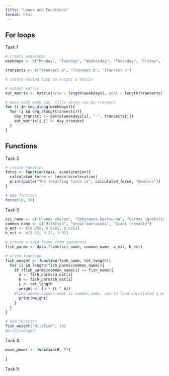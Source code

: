 ```yaml
---
title: "Loops and Functions"
format: html
---
```

## For loops
Task 1
```r
# create sequences
weekdays <- c("Monday", "Tuesday", "Wednesday", "Thursday", "Friday", "Saturday", "Sunday")

transects <- c("Transect A", "Transect B", "Transect C")

# create nested loop to output a matrix

# output matrix
out_matrix <- matrix(nrow = length(weekdays), ncol = length(transects))

# does each week day, fills along row by transect 
for (i in seq_along(weekdays)){
  for (j in seq_along(transects)){
    day_transect <- paste(weekdays[i], "-", transects[j])
    out_matrix[i,j] <- day_transect
  }
}
```

## Functions
Task 2
```r
# create function
force <- function(mass, acceleration){
  calculated_force <- (mass*acceleration)
  print(paste("The resulting force is", calculated_force, "Newtons"))
}

# use function
force(10, 10)
```

Task 3
```r
sci_name <- c("Chanos chanos", "Sphyraena barracuda", "Carnax ignobilis")
common_name <- c("Milkfish", "Great barracuda", "Giant trevally")
a_est <- c(0.095, 0.0181, 0.0353)
b_est <- c(2.52, 3.27, 3.05)

# create a data frame from sequences 
fish_parms <- data.frame(sci_name, common_name, a_est, b_est)

# write function
fish_weight <- function(fish_name, tot_length){
  for (i in length(fish_parms$common_name)){
    if (fish_parms$common_name[i] == fish_name){
      a <- fish_parms$a_est[i] 
      b <- fish_parms$b_est[i]
      L <- tot_length
      weight <- (a * (L ^ b))
    #find where common name is common_name, use to find correlated a_est and b_est, tot_length
      print(weight)  
    }
  }
}

# use function
fish_weight("Milkfish", 10)
#print(weight)

```

Task 4
```r
wave_power <- function(H, T){
  
}
```

Task 5
```r

```

